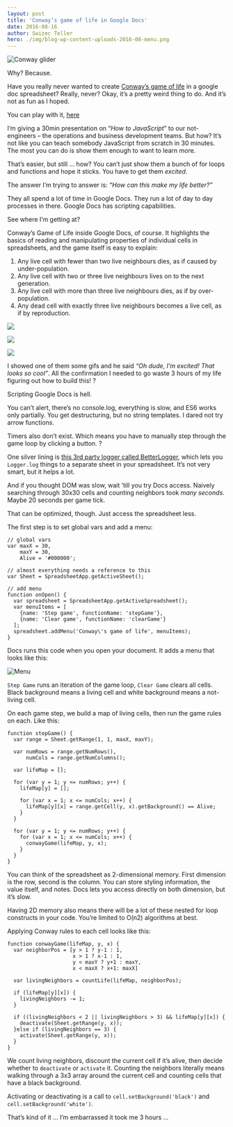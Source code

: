 ```yaml
---
layout: post
title: 'Conway’s game of life in Google Docs'
date: 2016-08-16
author: Swizec Teller
hero: ./img/blog-wp-content-uploads-2016-08-menu.png
---
```

![Conway glider](./img/blog-wp-content-uploads-2016-08-glider.gif)



Why? Because.



Have you really never wanted to create [Conway’s game of life](https://en.wikipedia.org/wiki/Conway%27s_Game_of_Life) in a google doc spreadsheet? Really, never? Okay, it’s a pretty weird thing to do. And it’s not as fun as I hoped.



You can play with it, [here](https://docs.google.com/spreadsheets/d/1k8mT9a-Fu8x1TkvjYGtrDng8vWQAnNf01nSFCaVwqO4/edit?usp=sharing)



I’m giving a 30min presentation on “_How to JavaScript_” to our not-engineers – the operations and business development teams. But how? It’s not like you can teach somebody JavaScript from scratch in 30 minutes. The most you can do is show them enough to want to learn more.



That’s easier, but still … how? You can’t just show them a bunch of for loops and functions and hope it sticks. You have to get them _excited_.



The answer I’m trying to answer is: _“How can this make my life better?”_



They all spend a lot of time in Google Docs. They run a lot of day to day processes in there. Google Docs has scripting capabilities.



See where I’m getting at?



Conway’s Game of Life inside Google Docs, of course. It highlights the basics of reading and manipulating properties of individual cells in spreadsheets, and the game itself is easy to explain:



1. Any live cell with fewer than two live neighbours dies, as if caused by under-population.
2. Any live cell with two or three live neighbours lives on to the next generation.
3. Any live cell with more than three live neighbours dies, as if by over-population.
4. Any dead cell with exactly three live neighbours becomes a live cell, as if by reproduction.



![](./img/wikipedia-commons-f-f2-Game_of_life_animated_glider.gif)



![](./img/wikipedia-commons-9-95-Game_of_life_blinker.gif)



![](./img/wikipedia-commons-0-07-Game_of_life_pulsar.gif)



I showed one of them some gifs and he said _“Oh dude, I’m excited! That looks so cool”_. All the confirmation I needed to go waste 3 hours of my life figuring out how to build this! ?



Scripting Google Docs is hell.



You can’t alert, there’s no console.log, everything is slow, and ES6 works only partially. You get destructuring, but no string templates. I dared not try arrow functions.



Timers also don’t exist. Which means you have to manually step through the game loop by clicking a button. ?



One silver lining is [this 3rd party logger called BetterLogger](https://github.com/peterherrmann/BetterLog), which lets you `Logger.log` things to a separate sheet in your spreadsheet. It’s not very smart, but it helps a lot.



And if you thought DOM was slow, wait ’till you try Docs access. Naively searching through 30x30 cells and counting neighbors took _many seconds_. Maybe 20 seconds per game tick.



That can be optimized, though. Just access the spreadsheet less.



The first step is to set global vars and add a menu:



```
// global vars
var maxX = 30,
    maxY = 30,
    Alive = '#000000';

// almost everything needs a reference to this
var Sheet = SpreadsheetApp.getActiveSheet();

// add menu
function onOpen() {
  var spreadsheet = SpreadsheetApp.getActiveSpreadsheet();
  var menuItems = [
    {name: 'Step game', functionName: 'stepGame'},
    {name: 'Clear game', functionName: 'clearGame'}
  ];
  spreadsheet.addMenu('Conway\'s game of life', menuItems);
}
```



Docs runs this code when you open your document. It adds a menu that looks like this:



![Menu](./img/blog-wp-content-uploads-2016-08-menu.png)



`Step Game` runs an iteration of the game loop, `Clear Game` clears all cells. Black background means a living cell and white background means a not-living cell.



On each game step, we build a map of living cells, then run the game rules on each. Like this:



```
function stepGame() {
  var range = Sheet.getRange(1, 1, maxX, maxY);
  
  var numRows = range.getNumRows(),
      numCols = range.getNumColumns();
  
  var lifeMap = [];
  
  for (var y = 1; y <= numRows; y++) {
    lifeMap[y] = [];
    
    for (var x = 1; x <= numCols; x++) {
      lifeMap[y][x] = range.getCell(y, x).getBackground() == Alive;
    }
  }
  
  for (var y = 1; y <= numRows; y++) {
    for (var x = 1; x <= numCols; x++) {
      conwayGame(lifeMap, y, x);
    }
  }
}
```



You can think of the spreadsheet as 2-dimensional memory. First dimension is the row, second is the column. You can store styling information, the value itself, and notes. Docs lets you access directly on both dimension, but it’s slow.



Having 2D memory also means there will be a lot of these nested for loop constructs in your code. You’re limited to O(n2) algorithms at best.



Applying Conway rules to each cell looks like this:



```
function conwayGame(lifeMap, y, x) {
  var neighborPos = [y > 1 ? y-1 : 1, 
                     x > 1 ? x-1 : 1, 
                     y < maxY ? y+1 : maxY, 
                     x < maxX ? x+1: maxX]
  
  var livingNeighbors = countLife(lifeMap, neighborPos);
  
  if (lifeMap[y][x]) {
    livingNeighbors -= 1;
  }
  
  if ((livingNeighbors < 2 || livingNeighbors > 3) && lifeMap[y][x]) {
    deactivate(Sheet.getRange(y, x));
  }else if (livingNeighbors == 3) {
    activate(Sheet.getRange(y, x));
  }
}
```



We count living neighbors, discount the current cell if it’s alive, then decide whether to `deactivate` or `activate` it. Counting the neighbors literally means walking through a 3x3 array around the current cell and counting cells that have a black background.



Activating or deactivating is a call to `cell.setBackground('black')` and `cell.setBackground('white')`.



That’s kind of it … I’m embarrassed it took me 3 hours …